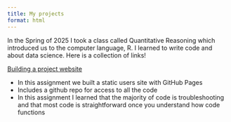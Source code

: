 ```yaml
---
title: My projects 
format: html
---
```


In the Spring of 2025 I took a class called Quantitative Reasoning which introduced us to the computer language, R. I learned to write code and about data science. Here is a collection of links!

[Building a project website](index.qmd)

-   In this assignment we built a static users site with GitHub Pages
-   Includes a github repo for access to all the code
-   In this assignment I learned that the majority of code is troubleshooting and that most code is straightforward once you understand how code functions
